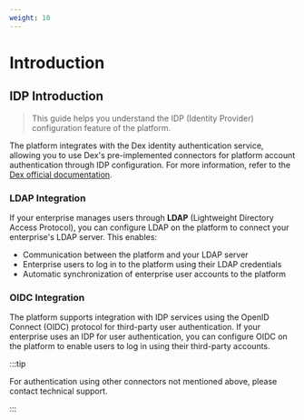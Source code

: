 ```yaml
---
weight: 10
---
```


# Introduction

## IDP Introduction

> This guide helps you understand the IDP (Identity Provider) configuration feature of the platform.

The platform integrates with the Dex identity authentication service, allowing you to use Dex's pre-implemented connectors for platform account authentication through IDP configuration. For more information, refer to the [Dex official documentation](https://github.com/dexidp/dex).

### LDAP Integration

If your enterprise manages users through **LDAP** (Lightweight Directory Access Protocol), you can configure LDAP on the platform to connect your enterprise's LDAP server. This enables:

- Communication between the platform and your LDAP server
- Enterprise users to log in to the platform using their LDAP credentials
- Automatic synchronization of enterprise user accounts to the platform

### OIDC Integration

The platform supports integration with IDP services using the OpenID Connect (OIDC) protocol for third-party user authentication. If your enterprise uses an IDP for user authentication, you can configure OIDC on the platform to enable users to log in using their third-party accounts.

:::tip

For authentication using other connectors not mentioned above, please contact technical support.

:::
